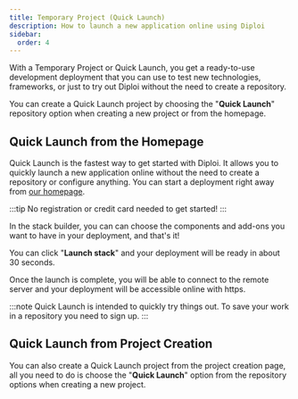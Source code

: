 ```yaml
---
title: Temporary Project (Quick Launch)
description: How to launch a new application online using Diploi
sidebar:
  order: 4
---
```



With a Temporary Project or Quick Launch, you get a ready-to-use development deployment that you can use to test new technologies, frameworks, or just to try out Diploi without the need to create a repository.

You can create a Quick Launch project by choosing the "**Quick Launch**" repository option when creating a new project or from the homepage. 

## Quick Launch from the Homepage

Quick Launch is the fastest way to get started with Diploi. It allows you to quickly launch a new application online without the need to create a repository or configure anything. You can start a deployment right away from <a href="https://diploi.com/#StackBuilder" target="_blank">our homepage</a>.

:::tip
No registration or credit card needed to get started!
:::

<ImageToPNG src={QuickStartBuilder} alt="Quick launch builder"/>

In the stack builder, you can can choose the components and add-ons you want to have in your deployment, and that's it!

You can click "**Launch stack**" and your deployment will be ready in about 30 seconds.

<ImageToPNG src={QuickLaunchLoading} alt="Quick launch loading"/>

Once the launch is complete, you will be able to connect to the remote server and your deployment will be accessible online with https.

<ImageToPNG src={QuickLaunchHome} alt="Quick launch home"/>

:::note
Quick Launch is intended to quickly try things out. To save your work in a repository you need to sign up.
:::

## Quick Launch from Project Creation

You can also create a Quick Launch project from the project creation page, all you need to do is choose the "**Quick Launch**" option from the repository options when creating a new project.

<ImageToPNG src={CreateProjectRepo} alt="Create Quick Launch Project"/>

<ContactInfo/>